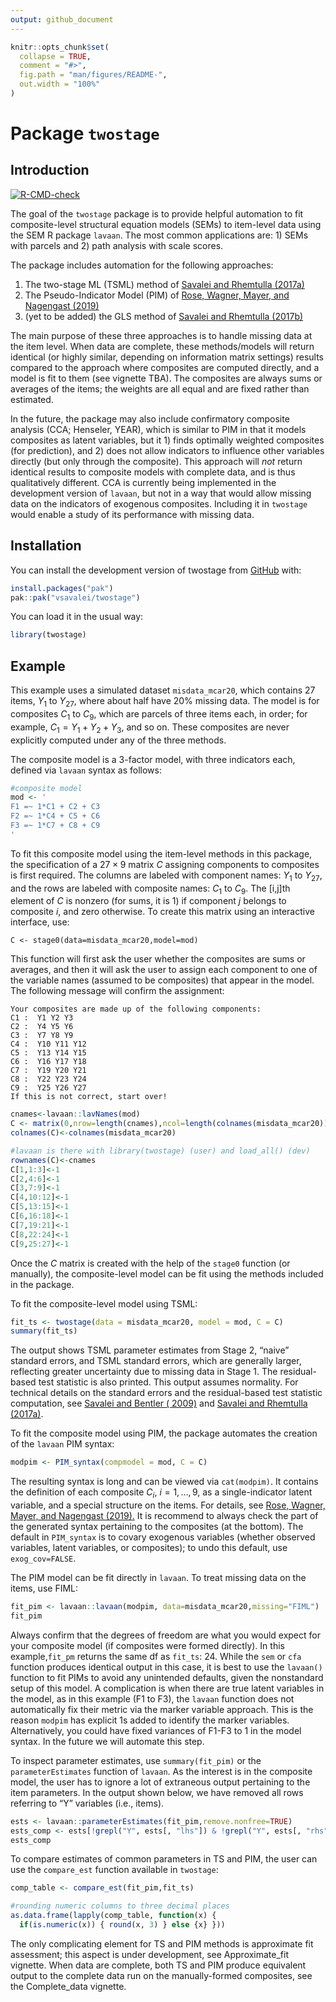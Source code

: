 ```yaml
---
output: github_document
---
```

 
<!-- README.md is generated from README.Rmd. Please edit that file -->

<!-- Render `README.Rmd` regularly tokeep `README.md` up-to-date, via `devtools::build_readme()` -->

<!-- To view better, run: 
detach("package:twostage", unload = TRUE)
pkgdown::build_site() 
-->

```r
knitr::opts_chunk$set(
  collapse = TRUE,
  comment = "#>",
  fig.path = "man/figures/README-",
  out.width = "100%"
)
```

# Package `twostage`

## Introduction

<!-- badges: start -->
[![R-CMD-check](https://github.com/vsavalei/twostage/actions/workflows/R-CMD-check.yaml/badge.svg)](https://github.com/vsavalei/twostage/actions/workflows/R-CMD-check.yaml)
<!-- badges: end -->


The goal of the `twostage` package is to provide helpful automation to fit composite-level 
structural equation models (SEMs) to item-level data using the SEM R package `lavaan`. The most common applications are: 1) SEMs with parcels and 2) path analysis with scale scores.  

The package includes automation for the following approaches: 

1) The two-stage ML (TSML) method of [Savalei and Rhemtulla (2017a)](https://journals.sagepub.com/doi/full/10.3102/1076998617694880) 
2) The Pseudo-Indicator Model (PIM) of [Rose, Wagner, Mayer, and Nagengast (2019)](https://online.ucpress.edu/collabra/article/5/1/9/112958/Model-Based-Manifest-and-Latent-Composite-Scores) 
3) (yet to be added) the GLS method of [Savalei and Rhemtulla (2017b)](https://www.frontiersin.org/journals/psychology/articles/10.3389/fpsyg.2017.00767/full)

The main purpose of these three approaches is to handle missing data at the item level. When data are complete, these methods/models will return identical (or highly similar, depending on information matrix settings) results compared to the approach where composites are computed directly, and a model is fit to them (see vignette TBA). The composites are always sums or averages of the items; the weights are all equal and are fixed rather than estimated.

In the future, the package may also include confirmatory composite analysis (CCA; Henseler, YEAR), which is similar to PIM in that it models composites as latent variables, but it 1) finds optimally weighted composites (for prediction), and 2) does not allow indicators to influence other variables directly (but only through the composite). This approach will *not* return identical results to composite models with complete data, and is thus qualitatively different. CCA is currently being implemented in the development version of `lavaan`, but not in a way that would allow missing data on the indicators of exogenous composites. Including it in `twostage` would enable a study of its performance with missing data. 


## Installation

You can install the development version of twostage from [GitHub](https://github.com/) with:

``` r
install.packages("pak")
pak::pak("vsavalei/twostage")
```
You can load it in the usual way:

``` r
library(twostage) 
```

<!-- too large? hard to illustrate PIM -->
## Example

This example uses a simulated dataset `misdata_mcar20`, 
which contains 27 items, $Y_1$ to $Y_{27}$, where about half have 20\% missing data. The model is for composites $C_1$ to $C_9$, which are parcels of three items each, in order; for example, $C_1 = Y_1 + Y_2 + Y_3$, and so on. These composites are never explicitly computed under any of the three methods. 

The composite model is a 3-factor model, with three indicators each, defined 
via `lavaan` syntax as follows: 

```r
#composite model
mod <- '
F1 =~ 1*C1 + C2 + C3
F2 =~ 1*C4 + C5 + C6
F3 =~ 1*C7 + C8 + C9
'
```
To fit this composite model using the item-level methods in this package, the specification of a $27 \times 9$ matrix $C$ assigning components to composites is first required. The columns are labeled with component names: $Y_1$ to $Y_{27}$, and the rows are labeled with composite names: $C_1$ to $C_9$. The [i,j]th element of $C$ is nonzero (for sums, it is 1) if component $j$ belongs to composite $i$, and zero otherwise. To create this matrix using an interactive interface, use: 

```
C <- stage0(data=misdata_mcar20,model=mod)
```
This function will first ask the user whether the composites are sums or averages, and then it will ask the user to assign each component to one of the variable names (assumed to be composites) that appear in the model. The following message will confirm the assignment:

```
Your composites are made up of the following components: 
C1 :  Y1 Y2 Y3 
C2 :  Y4 Y5 Y6 
C3 :  Y7 Y8 Y9 
C4 :  Y10 Y11 Y12 
C5 :  Y13 Y14 Y15 
C6 :  Y16 Y17 Y18 
C7 :  Y19 Y20 Y21 
C8 :  Y22 Y23 Y24 
C9 :  Y25 Y26 Y27 
If this is not correct, start over! 
```


```r
cnames<-lavaan::lavNames(mod) 
C <- matrix(0,nrow=length(cnames),ncol=length(colnames(misdata_mcar20)))
colnames(C)<-colnames(misdata_mcar20)

#lavaan is there with library(twostage) (user) and load_all() (dev)
rownames(C)<-cnames
C[1,1:3]<-1
C[2,4:6]<-1
C[3,7:9]<-1
C[4,10:12]<-1
C[5,13:15]<-1
C[6,16:18]<-1
C[7,19:21]<-1
C[8,22:24]<-1
C[9,25:27]<-1
```

Once the $C$ matrix is created with the help of the `stage0` function (or manually), the composite-level model can be fit using the methods included in the package. 

To fit the composite-level model using TSML:

```r
fit_ts <- twostage(data = misdata_mcar20, model = mod, C = C)
summary(fit_ts)
```
The output shows TSML parameter estimates from Stage 2, "naive" standard errors, and  TSML standard errors, which are generally larger, reflecting greater uncertainty due to missing data in Stage 1. The residual-based test statistic is also printed. This output assumes normality. For technical details on the standard errors and the residual-based test statistic computation, see [Savalei and Bentler ( 2009)](https://www.tandfonline.com/doi/full/10.1080/10705510903008238) and [Savalei and Rhemtulla (2017a)](https://journals.sagepub.com/doi/full/10.3102/1076998617694880). 

To fit the composite model using PIM, the package automates the creation of the  `lavaan` PIM syntax: 

```r
modpim <- PIM_syntax(compmodel = mod, C = C)

```

The resulting syntax is long and can be viewed via `cat(modpim)`. It contains 
the definition of each composite $C_i$, $i=1,\ldots,9$, as a single-indicator latent variable, and a special structure on the items. For details, see [Rose, Wagner, Mayer, and Nagengast (2019).](https://online.ucpress.edu/collabra/article/5/1/9/112958/Model-Based-Manifest-and-Latent-Composite-Scores) It is recommend to always check the part of the generated syntax pertaining to the composites (at the bottom). The default in `PIM_syntax` is to covary exogenous variables (whether observed variables, latent variables, or composites); to undo this default, use `exog_cov=FALSE`.  

The PIM model can be fit directly in `lavaan`. To treat missing data on the items, use FIML:

```r
fit_pim <- lavaan::lavaan(modpim, data=misdata_mcar20,missing="FIML")
fit_pim
```
Always confirm that the degrees of freedom are what you would expect for your composite model (if composites were formed directly). In this example,`fit_pm` returns the same df as `fit_ts`: 24. While the `sem` or `cfa` function produces identical output in this case, it is best to use the `lavaan()` function to fit PIMs to avoid any unintended defaults, given the nonstandard setup of this model. A complication is when there are true latent variables in the model, as in this example (F1 to F3), the `lavaan` function does not automatically fix their metric via the marker variable approach. This is the reason `modpim` has explicit 1s added to identify the marker variables. Alternatively, you could have fixed variances of F1-F3 to 1 in the model syntax. In the future we will automate this step. 

To inspect parameter estimates, use `summary(fit_pim)` or the `parameterEstimates` function of `lavaan`. As the interest is in the composite model, the user has to ignore a lot of extraneous output pertaining to the item parameters. In the output shown below, we have removed all rows referring to "Y" variables (i.e., items).  
```r
ests <- lavaan::parameterEstimates(fit_pim,remove.nonfree=TRUE)
ests_comp <- ests[!grepl("Y", ests[, "lhs"]) & !grepl("Y", ests[, "rhs"]), ]
ests_comp
```

To compare estimates of common parameters in TS and PIM, the user can use the `compare_est` function available in `twostage`:

```r
comp_table <- compare_est(fit_pim,fit_ts)

#rounding numeric columns to three decimal places
as.data.frame(lapply(comp_table, function(x) {
  if(is.numeric(x)) { round(x, 3) } else {x} }))

```

The only complicating element for TS and PIM methods is approximate fit assessment; this aspect is under development, see Approximate_fit vignette. When data are complete, both TS and PIM produce equivalent output to the complete data run on the manually-formed composites, see the Complete_data vignette. 

<!-- Links to (../doc/Complete_data.html) do not work until the package website is on Github. Links to  (../vignettes/Complete_data.html) do not work because this folder does not contain hmtl files. Ignore for now, see advice below.

<!-- Note on GitHub: If the README is on GitHub and you want to link to the rendered vignette during development, you could manually provide a link to a rendered version stored externally (e.g., on GitHub Pages) until it is published on CRAN.-->
